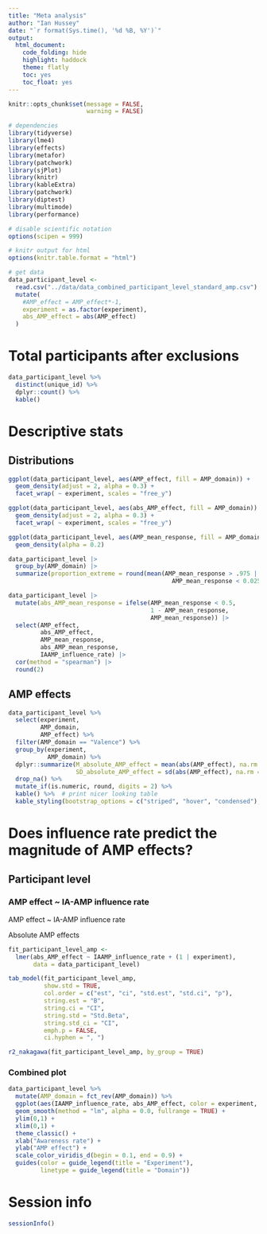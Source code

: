 ```yaml
---
title: "Meta analysis"
author: "Ian Hussey"
date: "`r format(Sys.time(), '%d %B, %Y')`"
output:
  html_document:
    code_folding: hide
    highlight: haddock
    theme: flatly
    toc: yes
    toc_float: yes
---
```


```r

knitr::opts_chunk$set(message = FALSE,
                      warning = FALSE)

```

```r

# dependencies
library(tidyverse)
library(lme4)
library(effects)
library(metafor)
library(patchwork)
library(sjPlot)
library(knitr)
library(kableExtra)
library(patchwork)
library(diptest)
library(multimode)
library(performance)

# disable scientific notation
options(scipen = 999) 

# knitr output for html
options(knitr.table.format = "html")

# get data
data_participant_level <- 
  read.csv("../data/data_combined_participant_level_standard_amp.csv") %>%
  mutate(
    #AMP_effect = AMP_effect*-1,
    experiment = as.factor(experiment),
    abs_AMP_effect = abs(AMP_effect)
  )

```

# Total participants after exclusions

```r

data_participant_level %>%
  distinct(unique_id) %>%
  dplyr::count() %>%
  kable()

```

# Descriptive stats 

## Distributions

```r

ggplot(data_participant_level, aes(AMP_effect, fill = AMP_domain)) +
  geom_density(adjust = 2, alpha = 0.3) +
  facet_wrap( ~ experiment, scales = "free_y")

ggplot(data_participant_level, aes(abs_AMP_effect, fill = AMP_domain)) +
  geom_density(adjust = 2, alpha = 0.3) +
  facet_wrap( ~ experiment, scales = "free_y")

```

```r

ggplot(data_participant_level, aes(AMP_mean_response, fill = AMP_domain)) +
  geom_density(alpha = 0.2) 

data_participant_level |>
  group_by(AMP_domain) |>
  summarize(proportion_extreme = round(mean(AMP_mean_response > .975 | 
                                              AMP_mean_response < 0.025), 3))

data_participant_level |>
  mutate(abs_AMP_mean_response = ifelse(AMP_mean_response < 0.5, 
                                        1 - AMP_mean_response,
                                        AMP_mean_response)) |>
  select(AMP_effect, 
         abs_AMP_effect, 
         AMP_mean_response, 
         abs_AMP_mean_response,
         IAAMP_influence_rate) |>
  cor(method = "spearman") |>
  round(2)

```

## AMP effects

```r

data_participant_level %>%
  select(experiment,
         AMP_domain, 
         AMP_effect) %>%
  filter(AMP_domain == "Valence") %>%
  group_by(experiment, 
           AMP_domain) %>%
  dplyr::summarize(M_absolute_AMP_effect = mean(abs(AMP_effect), na.rm = TRUE),
                   SD_absolute_AMP_effect = sd(abs(AMP_effect), na.rm = TRUE)) %>%
  drop_na() %>%
  mutate_if(is.numeric, round, digits = 2) %>%
  kable() %>%  # print nicer looking table
  kable_styling(bootstrap_options = c("striped", "hover", "condensed"), full_width = FALSE)

```

# Does influence rate predict the magnitude of AMP effects?

## Participant level

### AMP effect ~ IA-AMP influence rate

AMP effect ~ IA-AMP influence rate

Absolute AMP effects

```r

fit_participant_level_amp <- 
  lmer(abs_AMP_effect ~ IAAMP_influence_rate + (1 | experiment), 
       data = data_participant_level)

tab_model(fit_participant_level_amp, 
          show.std = TRUE,
          col.order = c("est", "ci", "std.est", "std.ci", "p"),
          string.est = "B",
          string.ci = "CI",
          string.std = "Std.Beta",
          string.std_ci = "CI",
          emph.p = FALSE,
          ci.hyphen = ", ")

r2_nakagawa(fit_participant_level_amp, by_group = TRUE)

```

### Combined plot

```r

data_participant_level %>%
  mutate(AMP_domain = fct_rev(AMP_domain)) %>% 
  ggplot(aes(IAAMP_influence_rate, abs_AMP_effect, color = experiment, linetype = AMP_domain)) +
  geom_smooth(method = "lm", alpha = 0.0, fullrange = TRUE) +
  ylim(0,1) +
  xlim(0,1) + 
  theme_classic() +
  xlab("Awareness rate") +
  ylab("AMP effect") +
  scale_color_viridis_d(begin = 0.1, end = 0.9) +
  guides(color = guide_legend(title = "Experiment"),
         linetype = guide_legend(title = "Domain"))

```

# Session info

```r

sessionInfo()

```

